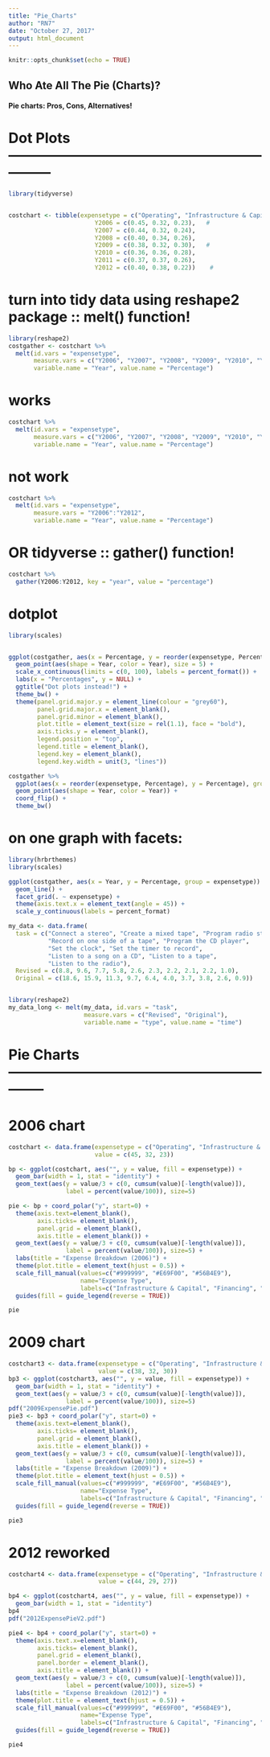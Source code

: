 ```yaml
---
title: "Pie_Charts"
author: "RN7"
date: "October 27, 2017"
output: html_document
---
```


```r
knitr::opts_chunk$set(echo = TRUE)
```

## Who Ate All The Pie (Charts)?

#### Pie charts: Pros, Cons, Alternatives!







# Dot Plots ---------------------------------------------------------------


```r
library(tidyverse)


costchart <- tibble(expensetype = c("Operating", "Infrastructure & Capital", "Financing"), 
                        Y2006 = c(0.45, 0.32, 0.23),   # 
                        Y2007 = c(0.44, 0.32, 0.24),
                        Y2008 = c(0.40, 0.34, 0.26),
                        Y2009 = c(0.38, 0.32, 0.30),   # 
                        Y2010 = c(0.36, 0.36, 0.28),
                        Y2011 = c(0.37, 0.37, 0.26),
                        Y2012 = c(0.40, 0.38, 0.22))    # 

```

# turn into tidy data using reshape2 package :: melt() function!

```r
library(reshape2)
costgather <- costchart %>% 
  melt(id.vars = "expensetype",
       measure.vars = c("Y2006", "Y2007", "Y2008", "Y2009", "Y2010", "Y2011", "Y2012"),
       variable.name = "Year", value.name = "Percentage")
```

# works
```r
costchart %>% 
  melt(id.vars = "expensetype",
       measure.vars = c("Y2006", "Y2007", "Y2008", "Y2009", "Y2010", "Y2011", "Y2012"),
       variable.name = "Year", value.name = "Percentage")
```


# not work
```r
costchart %>% 
  melt(id.vars = "expensetype",
       measure.vars = "Y2006":"Y2012",
       variable.name = "Year", value.name = "Percentage")
```



# OR tidyverse :: gather() function!
```r
costchart %>% 
  gather(Y2006:Y2012, key = "year", value = "percentage")
```


# dotplot

```r
library(scales)


ggplot(costgather, aes(x = Percentage, y = reorder(expensetype, Percentage), group = Year)) +
  geom_point(aes(shape = Year, color = Year), size = 5) +
  scale_x_continuous(limits = c(0, 100), labels = percent_format()) +
  labs(x = "Percentages", y = NULL) +
  ggtitle("Dot plots instead!") +
  theme_bw() +
  theme(panel.grid.major.y = element_line(colour = "grey60"),
        panel.grid.major.x = element_blank(),
        panel.grid.minor = element_blank(),
        plot.title = element_text(size = rel(1.1), face = "bold"),
        axis.ticks.y = element_blank(),
        legend.position = "top",
        legend.title = element_blank(),
        legend.key = element_blank(),
        legend.key.width = unit(3, "lines"))

```


```r

costgather %>% 
  ggplot(aes(x = reorder(expensetype, Percentage), y = Percentage), group = Year) +
  geom_point(aes(shape = Year, color = Year)) +
  coord_flip() +
  theme_bw()


```






# on one graph with facets:

```r
library(hrbrthemes)
library(scales)

ggplot(costgather, aes(x = Year, y = Percentage, group = expensetype)) +
  geom_line() + 
  facet_grid(. ~ expensetype) +
  theme(axis.text.x = element_text(angle = 45)) +
  scale_y_continuous(labels = percent_format)

my_data <- data.frame(
  task = c("Connect a stereo", "Create a mixed tape", "Program radio stations", 
           "Record on one side of a tape", "Program the CD player", 
           "Set the clock", "Set the timer to record", 
           "Listen to a song on a CD", "Listen to a tape", 
           "Listen to the radio"),
  Revised = c(8.8, 9.6, 7.7, 5.8, 2.6, 2.3, 2.2, 2.1, 2.2, 1.0),
  Original = c(18.6, 15.9, 11.3, 9.7, 6.4, 4.0, 3.7, 3.8, 2.6, 0.9))


library(reshape2)
my_data_long <- melt(my_data, id.vars = "task", 
                     measure.vars = c("Revised", "Original"),
                     variable.name = "type", value.name = "time")

```





# Pie Charts --------------------------------------------------------------

# 2006 chart

```r

costchart <- data.frame(expensetype = c("Operating", "Infrastructure & Capital", "Financing"), 
                        value = c(45, 32, 23))

bp <- ggplot(costchart, aes("", y = value, fill = expensetype)) + 
  geom_bar(width = 1, stat = "identity") +
  geom_text(aes(y = value/3 + c(0, cumsum(value)[-length(value)]), 
                label = percent(value/100)), size=5)

pie <- bp + coord_polar("y", start=0) +
  theme(axis.text=element_blank(),
        axis.ticks= element_blank(), 
        panel.grid = element_blank(),
        axis.title = element_blank()) +
  geom_text(aes(y = value/3 + c(0, cumsum(value)[-length(value)]), 
                label = percent(value/100)), size=5) +
  labs(title = "Expense Breakdown (2006)") +
  theme(plot.title = element_text(hjust = 0.5)) +
  scale_fill_manual(values=c("#999999", "#E69F00", "#56B4E9"), 
                    name="Expense Type",
                    labels=c("Infrastructure & Capital", "Financing", "Operating")) +
  guides(fill = guide_legend(reverse = TRUE))

pie

```


# 2009 chart

```r

costchart3 <- data.frame(expensetype = c("Operating", "Infrastructure & Capital", "Financing"), 
                         value = c(38, 32, 30))
bp3 <- ggplot(costchart3, aes("", y = value, fill = expensetype)) + 
  geom_bar(width = 1, stat = "identity") +
  geom_text(aes(y = value/3 + c(0, cumsum(value)[-length(value)]), 
                label = percent(value/100)), size=5)
pdf("2009ExpensePie.pdf")
pie3 <- bp3 + coord_polar("y", start=0) +
  theme(axis.text=element_blank(),
        axis.ticks= element_blank(), 
        panel.grid = element_blank(),
        axis.title = element_blank()) +
  geom_text(aes(y = value/3 + c(0, cumsum(value)[-length(value)]), 
                label = percent(value/100)), size=5) +
  labs(title = "Expense Breakdown (2009)") +
  theme(plot.title = element_text(hjust = 0.5)) +
  scale_fill_manual(values=c("#999999", "#E69F00", "#56B4E9"), 
                    name="Expense Type",
                    labels=c("Infrastructure & Capital", "Financing", "Operating")) +
  guides(fill = guide_legend(reverse = TRUE))

pie3

```



# 2012 reworked

```r

costchart4 <- data.frame(expensetype = c("Operating", "Infrastructure & Capital", "Financing"), 
                         value = c(44, 29, 27))

bp4 <- ggplot(costchart4, aes("", y = value, fill = expensetype)) + 
  geom_bar(width = 1, stat = "identity")
bp4
pdf("2012ExpensePieV2.pdf")

pie4 <- bp4 + coord_polar("y", start=0) +
  theme(axis.text.x=element_blank(),
        axis.ticks= element_blank(), 
        panel.grid = element_blank(),
        panel.border = element_blank(),
        axis.title = element_blank()) +
  geom_text(aes(y = value/3 + c(0, cumsum(value)[-length(value)]), 
                label = percent(value/100)), size=5) +
  labs(title = "Expense Breakdown (2012)") +
  theme(plot.title = element_text(hjust = 0.5)) +
  scale_fill_manual(values=c("#999999", "#E69F00", "#56B4E9"), 
                    name="Expense Type",
                    labels=c("Infrastructure & Capital", "Financing", "Operating")) +
  guides(fill = guide_legend(reverse = TRUE))

pie4

```



